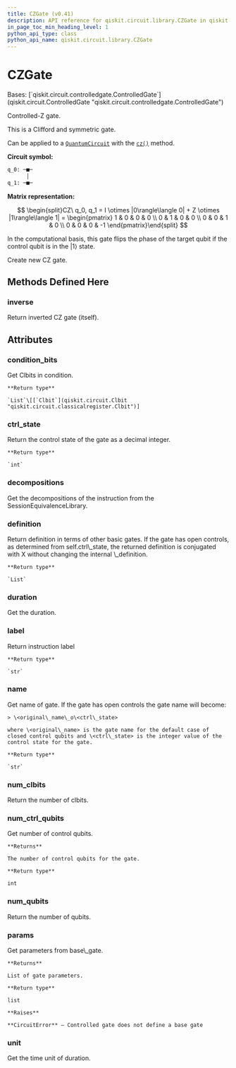 ```yaml
---
title: CZGate (v0.41)
description: API reference for qiskit.circuit.library.CZGate in qiskit v0.41
in_page_toc_min_heading_level: 1
python_api_type: class
python_api_name: qiskit.circuit.library.CZGate
---
```


# CZGate

<Class id="qiskit.circuit.library.CZGate" isDedicatedPage={true} github="https://github.com/qiskit/qiskit/tree/stable/0.23/qiskit/circuit/library/standard_gates/z.py" signature="CZGate(label=None, ctrl_state=None)" modifiers="class">
  Bases: [`qiskit.circuit.controlledgate.ControlledGate`](qiskit.circuit.ControlledGate "qiskit.circuit.controlledgate.ControlledGate")

  Controlled-Z gate.

  This is a Clifford and symmetric gate.

  Can be applied to a [`QuantumCircuit`](qiskit.circuit.QuantumCircuit "qiskit.circuit.QuantumCircuit") with the [`cz()`](qiskit.circuit.QuantumCircuit#cz "qiskit.circuit.QuantumCircuit.cz") method.

  **Circuit symbol:**

  ```python
  q_0: ─■─
        │
  q_1: ─■─
  ```

  **Matrix representation:**

$$
\begin{split}CZ\ q_0, q_1 =
I \otimes |0\rangle\langle 0| + Z \otimes |1\rangle\langle 1| =
\begin{pmatrix}
1 & 0 & 0 & 0 \\
0 & 1 & 0 & 0 \\
0 & 0 & 1 & 0 \\
0 & 0 & 0 & -1
\end{pmatrix}\end{split}
$$

  In the computational basis, this gate flips the phase of the target qubit if the control qubit is in the $|1\rangle$ state.

  Create new CZ gate.

  ## Methods Defined Here

  <span id="qiskit-circuit-library-czgate-inverse" />

  ### inverse

  <Function id="qiskit.circuit.library.CZGate.inverse" signature="CZGate.inverse()">
    Return inverted CZ gate (itself).
  </Function>

  ## Attributes

  ### condition\_bits

  <Attribute id="qiskit.circuit.library.CZGate.condition_bits">
    Get Clbits in condition.

    **Return type**

    `List`\[[`Clbit`](qiskit.circuit.Clbit "qiskit.circuit.classicalregister.Clbit")]
  </Attribute>

  ### ctrl\_state

  <Attribute id="qiskit.circuit.library.CZGate.ctrl_state">
    Return the control state of the gate as a decimal integer.

    **Return type**

    `int`
  </Attribute>

  ### decompositions

  <Attribute id="qiskit.circuit.library.CZGate.decompositions">
    Get the decompositions of the instruction from the SessionEquivalenceLibrary.
  </Attribute>

  ### definition

  <Attribute id="qiskit.circuit.library.CZGate.definition">
    Return definition in terms of other basic gates. If the gate has open controls, as determined from self.ctrl\_state, the returned definition is conjugated with X without changing the internal \_definition.

    **Return type**

    `List`
  </Attribute>

  ### duration

  <Attribute id="qiskit.circuit.library.CZGate.duration">
    Get the duration.
  </Attribute>

  ### label

  <Attribute id="qiskit.circuit.library.CZGate.label">
    Return instruction label

    **Return type**

    `str`
  </Attribute>

  ### name

  <Attribute id="qiskit.circuit.library.CZGate.name">
    Get name of gate. If the gate has open controls the gate name will become:

    > \<original\_name\_o\<ctrl\_state>

    where \<original\_name> is the gate name for the default case of closed control qubits and \<ctrl\_state> is the integer value of the control state for the gate.

    **Return type**

    `str`
  </Attribute>

  ### num\_clbits

  <Attribute id="qiskit.circuit.library.CZGate.num_clbits">
    Return the number of clbits.
  </Attribute>

  ### num\_ctrl\_qubits

  <Attribute id="qiskit.circuit.library.CZGate.num_ctrl_qubits">
    Get number of control qubits.

    **Returns**

    The number of control qubits for the gate.

    **Return type**

    int
  </Attribute>

  ### num\_qubits

  <Attribute id="qiskit.circuit.library.CZGate.num_qubits">
    Return the number of qubits.
  </Attribute>

  ### params

  <Attribute id="qiskit.circuit.library.CZGate.params">
    Get parameters from base\_gate.

    **Returns**

    List of gate parameters.

    **Return type**

    list

    **Raises**

    **CircuitError** – Controlled gate does not define a base gate
  </Attribute>

  ### unit

  <Attribute id="qiskit.circuit.library.CZGate.unit">
    Get the time unit of duration.
  </Attribute>
</Class>

